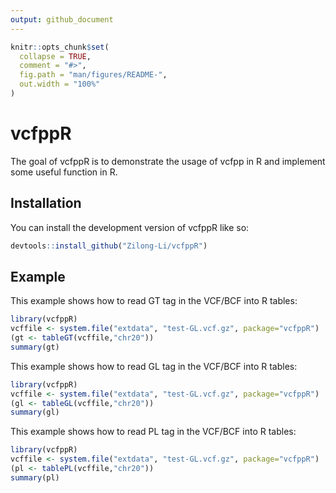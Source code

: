 ```yaml
---
output: github_document
---
```


<!-- README.md is generated from README.Rmd. Please edit that file -->

```r
knitr::opts_chunk$set(
  collapse = TRUE,
  comment = "#>",
  fig.path = "man/figures/README-",
  out.width = "100%"
)
```

# vcfppR

<!-- badges: start -->
<!-- badges: end -->

The goal of vcfppR is to demonstrate the usage of vcfpp in R and implement some useful function in R.

## Installation

You can install the development version of vcfppR like so:

``` r
devtools::install_github("Zilong-Li/vcfppR")
```

## Example

This example shows how to read GT tag in the VCF/BCF into R tables:

```r
library(vcfppR)
vcffile <- system.file("extdata", "test-GL.vcf.gz", package="vcfppR")
(gt <- tableGT(vcffile,"chr20"))
summary(gt)
```

This example shows how to read GL tag in the VCF/BCF into R tables:

```r
library(vcfppR)
vcffile <- system.file("extdata", "test-GL.vcf.gz", package="vcfppR")
(gl <- tableGL(vcffile,"chr20"))
summary(gl)
```

This example shows how to read PL tag in the VCF/BCF into R tables:

```r
library(vcfppR)
vcffile <- system.file("extdata", "test-GL.vcf.gz", package="vcfppR")
(pl <- tablePL(vcffile,"chr20"))
summary(pl)
```

